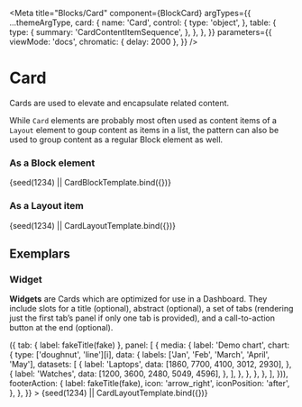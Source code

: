 

<Meta
  title="Blocks/Card"
  component={BlockCard}
  argTypes={{
    ...themeArgType,
    card: {
      name: 'Card',
      control: {
        type: 'object',
      },
      table: {
        type: {
          summary: 'CardContentItemSequence',
        },
      },
    },
  }}
  parameters={{
    viewMode: 'docs',
    chromatic: { delay: 2000 },
  }}
/>


# Card

Cards are used to elevate and encapsulate related content.

While `Card` elements are probably most often used as content items of a
`Layout` element to goup content as items in a list, the pattern can also be
used to group content as a regular Block element as well.

### As a Block element

<Canvas withSource="none">
  <Story
    name="Card as a Block"
    args={{
      theme: 'light',
      card: [
        {
          paragraph: [{ text: 'This is a Card as a regular Block element.' }],
          level: 1,
        },
        { paragraph: [{ text: fake('{{lorem.paragraph}}') }] },
      ],
    }}
  >
    {seed(1234) || CardBlockTemplate.bind({})}
  </Story>
</Canvas>

<ArgsTable story="Card as a Block" />

### As a Layout item

<Canvas withSource="none">
  <Story
    name="Card as a Layout item"
    args={{
      theme: 'light',
      card: [
        {
          paragraph: [{ text: 'This is a Card as a layout item.' }],
          level: 1,
        },
        { paragraph: [{ text: fake('{{lorem.paragraph}}') }] },
      ],
    }}
  >
    {seed(1234) || CardLayoutTemplate.bind({})}
  </Story>
</Canvas>

<ArgsTable story="Card as a Layout item" />

## Exemplars

### Widget

**Widgets** are Cards which are optimized for use in a Dashboard. They include slots for a title (optional), abstract (optional), a set of tabs (rendering just the first tab’s panel if only one tab is provided), and a call-to-action button at the end (optional).

<Canvas withSource="none">
  <Story
    name="Widget"
    args={{
      theme: 'light',
      widget: {
        title: [{ text: fakeTitle(fake) }],
        label: 'Demo Widget',
        abstract: [{ text: fakeTitle(fake) }],
        tabs: range(2).map((i) => ({
          tab: { label: fakeTitle(fake) },
          panel: [
            {
              media: {
                label: 'Demo chart',
                chart: {
                  type: ['doughnut', 'line'][i],
                  data: {
                    labels: ['Jan', 'Feb', 'March', 'April', 'May'],
                    datasets: [
                      {
                        label: 'Laptops',
                        data: [1860, 7700, 4100, 3012, 2930],
                      },
                      {
                        label: 'Watches',
                        data: [1200, 3600, 2480, 5049, 4596],
                      },
                    ],
                  },
                },
              },
            },
          ],
        })),
        footerAction: {
          label: fakeTitle(fake),
          icon: 'arrow_right',
          iconPosition: 'after',
        },
      },
    }}
  >
    {seed(1234) || CardLayoutTemplate.bind({})}
  </Story>
</Canvas>
